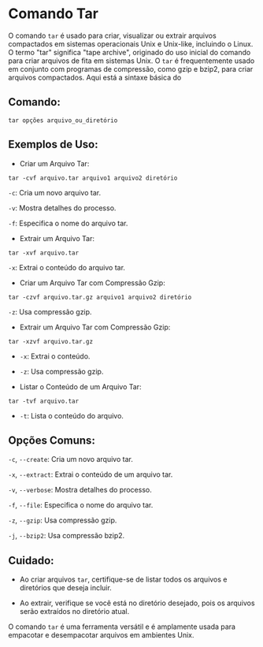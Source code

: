 # Comando Tar

O comando `tar` é usado para criar, visualizar ou extrair arquivos compactados em sistemas operacionais Unix e Unix-like, incluindo o Linux. O termo "tar" significa "tape archive", originado do uso inicial do comando para criar arquivos de fita em sistemas Unix. O `tar` é frequentemente usado em conjunto com programas de compressão, como gzip e bzip2, para criar arquivos compactados. Aqui está a sintaxe básica do 

## Comando:

`tar opções arquivo_ou_diretório`

## Exemplos de Uso:

- Criar um Arquivo Tar:

`tar -cvf arquivo.tar arquivo1 arquivo2 diretório`

`-c`: Cria um novo arquivo tar.

`-v`: Mostra detalhes do processo.

`-f`: Especifica o nome do arquivo tar.

- Extrair um Arquivo Tar:

`tar -xvf arquivo.tar`

`-x`: Extrai o conteúdo do arquivo tar.

- Criar um Arquivo Tar com Compressão Gzip:

`tar -czvf arquivo.tar.gz arquivo1 arquivo2 diretório`

`-z`: Usa compressão gzip.

- Extrair um Arquivo Tar com Compressão Gzip:

`tar -xzvf arquivo.tar.gz`

- `-x`: Extrai o conteúdo.

- `-z`: Usa compressão gzip.

- Listar o Conteúdo de um Arquivo Tar:

`tar -tvf arquivo.tar`

- `-t`: Lista o conteúdo do arquivo.

## Opções Comuns:

`-c`, `--create`: Cria um novo arquivo tar.

`-x`, `--extract`: Extrai o conteúdo de um arquivo tar.

`-v`, `--verbose`: Mostra detalhes do processo.

`-f`, `--file`: Especifica o nome do arquivo tar.

`-z`, `--gzip`: Usa compressão gzip.

`-j`, `--bzip2`: Usa compressão bzip2.

## Cuidado:

- Ao criar arquivos `tar`, certifique-se de listar todos os arquivos e diretórios que deseja incluir.

- Ao extrair, verifique se você está no diretório desejado, pois os arquivos serão extraídos no diretório atual.

O comando `tar` é uma ferramenta versátil e é amplamente usada para empacotar e desempacotar arquivos em ambientes Unix.
